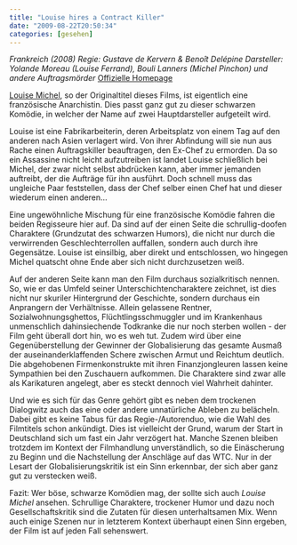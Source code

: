 ```yaml
---
title: "Louise hires a Contract Killer"
date: "2009-08-22T20:50:34"
categories: [gesehen]
---
```


*Frankreich (2008)
Regie: Gustave de Kervern & Benoît Delépine
Darsteller: Yolande Moreau (Louise Ferrand), Bouli Lanners (Michel Pinchon) und andere Auftragsmörder*
[Offizielle Homepage](http://www.koolfilm.de/LouiseMichel/louisemichel.php4)

[Louise Michel](http://de.wikipedia.org/wiki/Louise_Michel), so der Originaltitel dieses Films, ist eigentlich eine französische Anarchistin. Dies passt ganz gut zu dieser schwarzen Komödie, in welcher der Name auf zwei Hauptdarsteller aufgeteilt wird.

Louise ist eine Fabrikarbeiterin, deren Arbeitsplatz von einem Tag auf den anderen nach Asien verlagert wird. Von ihrer Abfindung will sie nun aus Rache einen Auftragskiller beauftragen, den Ex-Chef zu ermorden. Da so ein Assassine nicht leicht aufzutreiben ist landet Louise schließlich bei Michel, der zwar nicht selbst abdrücken kann, aber immer jemanden auftreibt, der die Aufträge für ihn ausführt. Doch schnell muss das ungleiche Paar feststellen, dass der Chef selber einen Chef hat und dieser wiederum einen anderen...

Eine ungewöhnliche Mischung für eine französische Komödie fahren die beiden Regisseure hier auf. Da sind auf der einen Seite die schrullig-doofen Charaktere (Grundzutat des schwarzen Humors), die nicht nur durch die verwirrenden Geschlechterrollen auffallen, sondern auch durch ihre Gegensätze. Louise ist einsilbig, aber direkt und entschlossen, wo hingegen Michel quatscht ohne Ende aber sich nicht durchzusetzen weiß.

Auf der anderen Seite kann man den Film durchaus sozialkritisch nennen. So, wie er das Umfeld seiner Unterschichtencharaktere zeichnet, ist dies nicht nur skuriler Hintergrund der Geschichte, sondern durchaus ein Anprangern der Verhältnisse. Allein gelassene Rentner, Sozialwohnungsghettos, Flüchtlingsschmuggler und im Krankenhaus unmenschlich dahinsiechende Todkranke die nur noch sterben wollen - der Film geht überall dort hin, wo es weh tut. Zudem wird über eine Gegenüberstellung der Gewinner der Globalisierung das gesamte Ausmaß der auseinanderklaffenden Schere zwischen Armut und Reichtum deutlich. Die abgehobenen Firmenkonstrukte mit ihren Finanzjongleuren lassen keine Sympathien bei den Zuschauern aufkommen. Die Charaktere sind zwar alle als Karikaturen angelegt, aber es steckt dennoch viel Wahrheit dahinter.

Und wie es sich für das Genre gehört gibt es neben dem trockenen Dialogwitz auch das eine oder andere unnatürliche Ableben zu belächeln. Dabei gibt es keine Tabus für das Regie-/Autorenduo, wie die Wahl des Filmtitels schon ankündigt. Dies ist vielleicht der Grund, warum der Start in Deutschland sich um fast ein Jahr verzögert hat. Manche Szenen bleiben trotzdem im Kontext der Filmhandlung unverständlich, so die Einäscherung zu Beginn und die Nachstellung der Anschläge auf das WTC. Nur in der Lesart der Globalisierungskritik ist ein Sinn erkennbar, der sich aber ganz gut zu verstecken weiß.

Fazit: Wer böse, schwarze Komödien mag, der sollte sich auch *Louise Michel* ansehen. Schrullige Charaktere, trockener Humor und dazu noch Gesellschaftskritik sind die Zutaten für diesen unterhaltsamen Mix. Wenn auch einige Szenen nur in letzterem Kontext überhaupt einen Sinn ergeben, der Film ist auf jeden Fall sehenswert.
